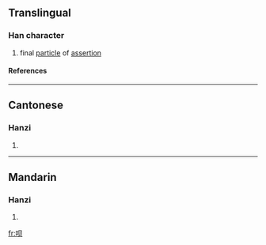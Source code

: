 {{see|唄}}

==Translingual==
===Han character===
{{Han char|rn=30|rad=口|as=04|sn=7|four=|canj=口月人 (RBO), X口月人 (XRBO)}}
# final [[particle]] of [[assertion]]
====References====
{{Han ref|kx=0181.191|hdz=10589.020|uh=5457|ud=21591}}
----
==Cantonese==
===Hanzi===
{{yue-hanzi|jyut=|y=baai6}}
# {{defn|Cantonese}}
----
==Mandarin==
===Hanzi===
{{cmn-hanzi|tra=唄|pin=[[bài]] ([[bai4]])|wg=pai<sup>4</sup>}}
# {{defn|Mandarin}}

[[fr:呗]]